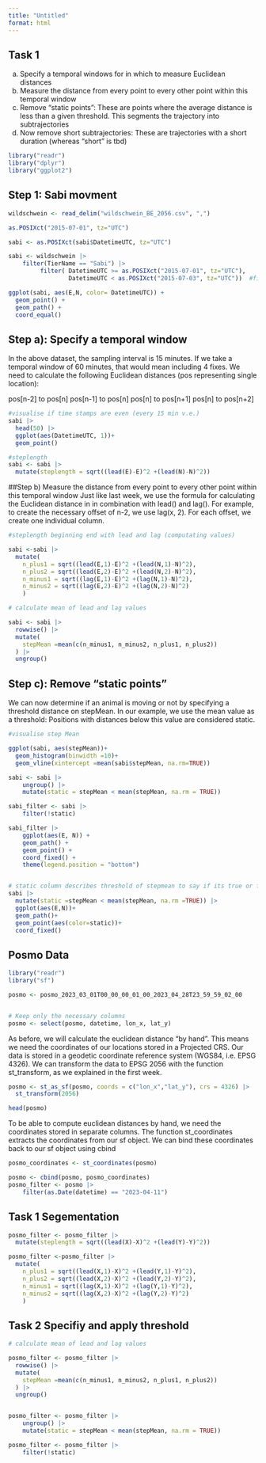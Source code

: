 ```yaml
---
title: "Untitled"
format: html
---
```


## Task 1

a) Specify a temporal windows for in which to measure Euclidean distances
b) Measure the distance from every point to every other point within this temporal window 
c) Remove “static points”: These are points where the average distance is less than a given threshold. This segments the trajectory into subtrajectories
d) Now remove short subtrajectories: These are trajectories with a short duration (whereas “short” is tbd)

```r
library("readr")
library("dplyr")
library("ggplot2")

```

## Step 1: Sabi movment

```r
wildschwein <- read_delim("wildschwein_BE_2056.csv", ",")

as.POSIXct("2015-07-01", tz="UTC")

sabi <- as.POSIXct(sabi$DatetimeUTC, tz="UTC")

sabi <- wildschwein |>
    filter(TierName == "Sabi") |> 
         filter( DatetimeUTC >= as.POSIXct("2015-07-01", tz="UTC"), 
                 DatetimeUTC < as.POSIXct("2015-07-03", tz="UTC"))  #filter Sabi and choose a certain time length


```

```r
ggplot(sabi, aes(E,N, color= DatetimeUTC)) +
  geom_point() +
  geom_path() +
  coord_equal()
```



## Step a): Specify a temporal window 
In the above dataset, the sampling interval is 15 minutes. If we take a temporal window of 60 minutes, that would mean including 4 fixes. We need to calculate the following Euclidean distances (pos representing single location):

pos[n-2] to pos[n]
pos[n-1] to pos[n]
pos[n] to pos[n+1]
pos[n] to pos[n+2]

```r
#visualise if time stamps are even (every 15 min v.e.)
sabi |> 
  head(50) |> 
  ggplot(aes(DatetimeUTC, 1))+
  geom_point()

#steplength
sabi <- sabi |> 
  mutate(steplength = sqrt((lead(E)-E)^2 +(lead(N)-N)^2))
```
##Step b)
Measure the distance from every point to every other point within this temporal window 
Just like last week, we use the formula for calculating the Euclidean distance in in combination with lead() and lag(). For example, to create the necessary offset of n-2, we use lag(x, 2). For each offset, we create one individual column.

```r
#steplength beginning end with lead and lag (computating values)

sabi <-sabi |> 
  mutate(
    n_plus1 = sqrt((lead(E,1)-E)^2 +(lead(N,1)-N)^2),
    n_plus2 = sqrt((lead(E,2)-E)^2 +(lead(N,2)-N)^2),
    n_minus1 = sqrt((lag(E,1)-E)^2 +(lag(N,1)-N)^2),
    n_minus2 = sqrt((lag(E,2)-E)^2 +(lag(N,2)-N)^2)
    )

# calculate mean of lead and lag values

sabi <- sabi |> 
  rowwise() |> 
  mutate(
    stepMean =mean(c(n_minus1, n_minus2, n_plus1, n_plus2))
  ) |> 
  ungroup()
```
## Step c): Remove “static points”
We can now determine if an animal is moving or not by specifying a threshold distance on stepMean. In our example, we use the mean value as a threshold: Positions with distances below this value are considered static.

```r
#visualise step Mean

ggplot(sabi, aes(stepMean))+
  geom_histogram(binwidth =10)+
  geom_vline(xintercept =mean(sabi$stepMean, na.rm=TRUE))

sabi <- sabi |>
    ungroup() |>
    mutate(static = stepMean < mean(stepMean, na.rm = TRUE))

sabi_filter <- sabi |>
    filter(!static)

sabi_filter |>
    ggplot(aes(E, N)) +
    geom_path() +
    geom_point() +
    coord_fixed() +
    theme(legend.position = "bottom")


# static column describes threshold of stepmean to say if its true or false
sabi |> 
  mutate(static =stepMean < mean(stepMean, na.rm =TRUE)) |> 
  ggplot(aes(E,N))+
  geom_path()+
  geom_point(aes(color=static))+
  coord_fixed()
```

## Posmo Data

```r
library("readr")
library("sf")

posmo <- posmo_2023_03_01T00_00_00_01_00_2023_04_28T23_59_59_02_00


# Keep only the necessary columns
posmo <- select(posmo, datetime, lon_x, lat_y)
```
As before, we will calculate the euclidean distance “by hand”. This means we need the coordinates of our locations stored in a Projected CRS. Our data is stored in a geodetic coordinate reference system (WGS84, i.e. EPSG 4326). We can transform the data to EPSG 2056 with the function st_transform, as we explained in the first week.

```r
posmo <- st_as_sf(posmo, coords = c("lon_x","lat_y"), crs = 4326) |>
  st_transform(2056)

head(posmo)
```

To be able to compute euclidean distances by hand, we need the coordinates stored in separate columns. The function st_coordinates extracts the coordinates from our sf object. We can bind these coordinates back to our sf object using cbind

```r
posmo_coordinates <- st_coordinates(posmo)

posmo <- cbind(posmo, posmo_coordinates)
posmo_filter <- posmo |>
    filter(as.Date(datetime) == "2023-04-11")
```

## Task 1 Segementation

```r
posmo_filter <- posmo_filter |> 
  mutate(steplength = sqrt((lead(X)-X)^2 +(lead(Y)-Y)^2))

posmo_filter <-posmo_filter |> 
  mutate(
    n_plus1 = sqrt((lead(X,1)-X)^2 +(lead(Y,1)-Y)^2),
    n_plus2 = sqrt((lead(X,2)-X)^2 +(lead(Y,2)-Y)^2),
    n_minus1 = sqrt((lag(X,1)-X)^2 +(lag(Y,1)-Y)^2),
    n_minus2 = sqrt((lag(X,2)-X)^2 +(lag(Y,2)-Y)^2)
    )
```

## Task 2 Specifiy and apply threshold

```r
# calculate mean of lead and lag values

posmo_filter <- posmo_filter |> 
  rowwise() |> 
  mutate(
    stepMean =mean(c(n_minus1, n_minus2, n_plus1, n_plus2))
  ) |> 
  ungroup()


posmo_filter <- posmo_filter |>
    ungroup() |>
    mutate(static = stepMean < mean(stepMean, na.rm = TRUE))

posmo_filter <- posmo_filter |>
    filter(!static)
```


##
